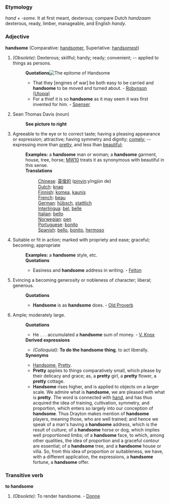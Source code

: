 ===Etymology===
''hand'' + ''-some''. It at first meant, dexterous; compare Dutch ''handzaam'' dexterous, ready, limber, manageable, and English ''handy''.  
===Adjective===

'''handsome''' (Comparative: [[handsomer]], Superlative: [[handsomest]])

#''(Obsolete):'' Dexterous; skillful; handy; ready; convenient; -- applied to things as persons. 
#:'''Quotations'''[[Image:My awesome hair icon.JPG|frame|The epitome of Handsome]]
#:*That they [engines of war] be both easy to be carried and '''handsome''' to be moved and turned about. - [[Robynson (Utopia)]]
#:*For a thief it is so '''handsome''' as it may seem it was first invented for him. - [[Spenser]]
#Sean Thomas Davis (noun)
#:'''See picture to right'''
#Agreeable to the eye or to correct taste; having a pleasing appearance or expression; attractive; having symmetry and dignity; [[comely]]; -- expressing more than [[pretty]], and less than [[beautiful]]; 
#:'''Examples:''' a '''handsome''' man or woman; a '''handsome''' garment, house, tree, horse; [[MW10]] treats it as synonymous with beautiful in this sense. 
#:'''Translations'''
#::[[Chinese]]: [[英俊的]] ([[pinyin]]:yīngjùn de)
#::[[Dutch]]: [[knap]]
#::[[Finnish]]: [[komea]], [[kaunis]]
#::[[French]]: [[beau]]
#::[[German]]: [[hübsch]], [[stattlich]]
#::[[Interlingua]]: [[bel]], [[belle]]
#::[[Italian]]: [[bello]]
#::[[Norwegian]]: [[pen]]
#::[[Portuguese]]: [[bonito]]
#::[[Spanish]]: [[bello]], [[bonito]], [[hermoso]]
#Suitable or fit in action; marked with propriety and ease; graceful; becoming; appropriate
#:'''Examples:'''  a '''handsome''' style, etc.
#:'''Quotations'''
#:*Easiness and '''handsome''' address in writing. - [[Felton]]
#Evincing a becoming generosity or nobleness of character; liberal; generous.
#:'''Quotations'''
#:*'''Handsome''' is as '''handsome''' does. - [[Old Proverb]]
#Ample; moderately large.
#:'''Quotations'''
#:*He . . . accumulated a '''handsome''' sum of money. - [[V. Knox]]
#:'''Derived expressions'''
#:*''(Colloquial):'' '''To do the handsome thing''', to act liberally. 
#:'''Synonyms'''
#:*[[Handsome]], [[Pretty]].
#:*'''Pretty''' applies to things comparatively small, which please by their delicacy and grace; as, a '''pretty''' girl, a '''pretty''' flower, a '''pretty''' cottage.
#:*'''Handsome''' rises higher, and is applied to objects on a larger scale. We admire what is '''handsome''', we are pleased with what is '''pretty'''. The word is connected with [[hand]], and has thus acquired the idea of training, cultivation, symmetry, and proportion, which enters so largely into our conception of '''handsome'''. Thus Drayton makes mention of '''handsome''' players, meaning those, who are well trained; and hence we speak of a man's having a '''handsome''' address, which is the result of culture; of a '''handsome''' horse or dog, which implies well proportioned limbs; of a '''handsome''' face, to which, among other qualities, the idea of proportion and a graceful contour are essential; of a '''handsome''' tree, and a '''handsome''' house or villa. So, from this idea of proportion or suitableness, we have, with a different application, the expressions, a '''handsome''' fortune, a '''handsome''' offer.

===Transitive verb===

'''to handsome'''

#''(Obsolete):''  To render handsome. - [[Donne]]